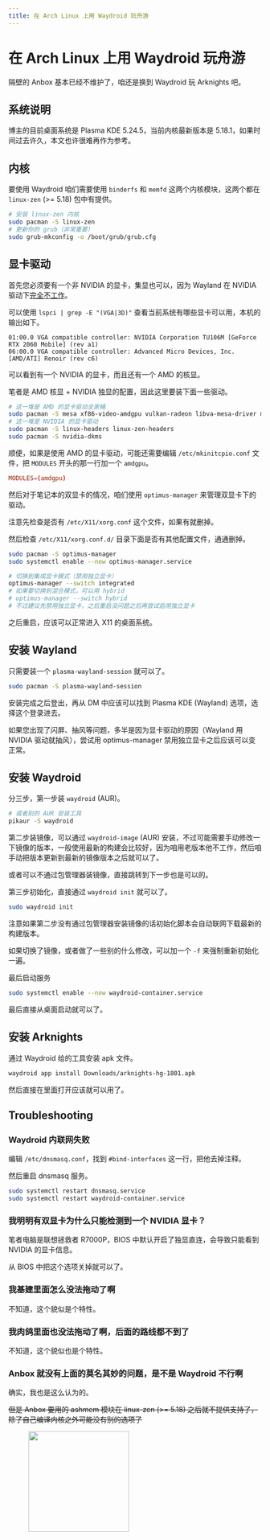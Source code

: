 ```yaml
---
title: 在 Arch Linux 上用 Waydroid 玩舟游
---
```


# 在 Arch Linux 上用 Waydroid 玩舟游


<Metadata author="swwind" time="2022-6-7" tags="waydroid,arknights,archlinux" />

隔壁的 Anbox 基本已经不维护了，咱还是换到 Waydroid 玩 Arknights 吧。

## 系统说明

博主的目前桌面系统是 Plasma KDE 5.24.5，当前内核最新版本是 5.18.1，如果时间过去许久，本文也许很难再作为参考。

## 内核

要使用 Waydroid 咱们需要使用 `binderfs` 和 `memfd` 这两个内核模块，这两个都在 `linux-zen` (>= 5.18) 包中有提供。

```bash
# 安装 linux-zen 内核
sudo pacman -S linux-zen
# 更新你的 grub（非常重要）
sudo grub-mkconfig -o /boot/grub/grub.cfg
```

## 显卡驱动

首先您必须要有一个非 NVIDIA 的显卡，集显也可以，因为 Wayland 在 NVIDIA 驱动下[完全不工作](https://www.youtube.com/watch?v=_36yNWw_07g)。

可以使用 `lspci | grep -E "(VGA|3D)"` 查看当前系统有哪些显卡可以用，本机的输出如下。

```plain
01:00.0 VGA compatible controller: NVIDIA Corporation TU106M [GeForce RTX 2060 Mobile] (rev a1)
06:00.0 VGA compatible controller: Advanced Micro Devices, Inc. [AMD/ATI] Renoir (rev c6)
```

可以看到有一个 NVIDIA 的显卡，而且还有一个 AMD 的核显。

笔者是 AMD 核显 + NVIDIA 独显的配置，因此这里要装下面一些驱动。

```bash
# 这一堆是 AMD 的显卡驱动全家桶
sudo pacman -S mesa xf86-video-amdgpu vulkan-radeon libva-mesa-driver mesa-vdpau
# 这一堆是 NVIDIA 的显卡驱动
sudo pacman -S linux-headers linux-zen-headers
sudo pacman -S nvidia-dkms
```

顺便，如果是使用 AMD 的显卡驱动，可能还需要编辑 `/etc/mkinitcpio.conf` 文件，把 `MODULES` 开头的那一行加一个 `amdgpu`。

```conf
MODULES=(amdgpu)
```

然后对于笔记本的双显卡的情况，咱们使用 `optimus-manager` 来管理双显卡下的驱动。

注意先检查是否有 `/etc/X11/xorg.conf` 这个文件，如果有就删掉。

然后检查 `/etc/X11/xorg.conf.d/` 目录下面是否有其他配置文件，通通删掉。

```bash
sudo pacman -S optimus-manager
sudo systemctl enable --now optimus-manager.service

# 切换到集成显卡模式（禁用独立显卡）
optimus-manager --switch integrated
# 如果要切换到混合模式，可以用 hybrid
# optimus-manager --switch hybrid
# 不过建议先禁用独立显卡，之后重启没问题之后再尝试启用独立显卡
```

之后重启，应该可以正常进入 X11 的桌面系统。

## 安装 Wayland

只需要装一个 `plasma-wayland-session` 就可以了。

```bash
sudo pacman -S plasma-wayland-session
```

安装完成之后登出，再从 DM 中应该可以找到 Plasma KDE (Wayland) 选项，选择这个登录进去。

如果您出现了闪屏、抽风等问题，多半是因为显卡驱动的原因（Wayland 用 NVIDIA 驱动就抽风），尝试用 optimus-manager 禁用独立显卡之后应该可以变正常。

## 安装 Waydroid

分三步，第一步装 `waydroid` (AUR)。

```bash
# 或者别的 AUR 安装工具
pikaur -S waydroid
```

第二步装镜像，可以通过 `waydroid-image` (AUR) 安装，不过可能需要手动修改一下镜像的版本，一般使用最新的构建会比较好，因为咱用老版本他不工作，然后咱手动把版本更新到最新的镜像版本之后就可以了。

或者可以不通过包管理器装镜像，直接跳转到下一步也是可以的。

第三步初始化，直接通过 `waydroid init` 就可以了。

```bash
sudo waydroid init
```

注意如果第二步没有通过包管理器安装镜像的话初始化脚本会自动联网下载最新的构建版本。

如果切换了镜像，或者做了一些别的什么修改，可以加一个 `-f` 来强制重新初始化一遍。

最后启动服务

```bash
sudo systemctl enable --now waydroid-container.service
```

最后直接从桌面启动就可以了。

## 安装 Arknights

通过 Waydroid 给的工具安装 apk 文件。

```bash
waydroid app install Downloads/arknights-hg-1801.apk
```

然后直接在里面打开应该就可以用了。

## Troubleshooting

### Waydroid 内联网失败

编辑 `/etc/dnsmasq.conf`，找到 `#bind-interfaces` 这一行，把他去掉注释。

然后重启 dnsmasq 服务。

```bash
sudo systemctl restart dnsmasq.service
sudo systemctl restart waydroid-container.service
```

### 我明明有双显卡为什么只能检测到一个 NVIDIA 显卡？

笔者电脑是联想拯救者 R7000P，BIOS 中默认开启了独显直连，会导致只能看到 NVIDIA 的显卡信息。

从 BIOS 中把这个选项关掉就可以了。

### 我基建里面怎么没法拖动了啊

不知道，这个貌似是个特性。

### 我肉鸽里面也没法拖动了啊，后面的路线都不到了

不知道，这个貌似也是个特性。

### Anbox 就没有上面的莫名其妙的问题，是不是 Waydroid 不行啊

确实，我也是这么认为的。

~~但是 Anbox 要用的 ashmem 模块在 linux-zen (>= 5.18) 之后就不提供支持了，除了自己编译内核之外可能没有别的选项了~~

<figure>
  <img width="200" src="/assets/sticker.webp" />
</figure>

